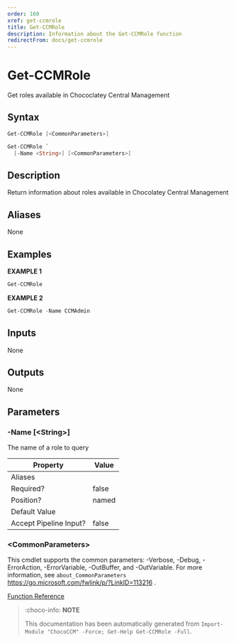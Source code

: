 ```yaml
---
order: 160
xref: get-ccmrole
title: Get-CCMRole
description: Information about the Get-CCMRole function
redirectFrom: docs/get-ccmrole
---
```


# Get-CCMRole

<!-- This documentation is automatically generated from /Get-CCMRole.ps1 using GenerateDocs.ps1. Contributions are welcome at the original location(s). -->

Get roles available in Chococlatey Central Management

## Syntax

~~~powershell
Get-CCMRole [<CommonParameters>]
~~~


~~~powershell
Get-CCMRole `
  [-Name <String>] [<CommonParameters>]
~~~

## Description

Return information about roles available in Chocolatey Central Management


## Aliases

None

## Examples

 **EXAMPLE 1**

~~~powershell
Get-CCMRole

~~~

**EXAMPLE 2**

~~~powershell
Get-CCMRole -Name CCMAdmin

~~~

## Inputs

None

## Outputs

None

## Parameters

###  -Name [&lt;String&gt;]
The name of a role to query

Property               | Value
---------------------- | -----
Aliases                |
Required?              | false
Position?              | named
Default Value          |
Accept Pipeline Input? | false

### &lt;CommonParameters&gt;

This cmdlet supports the common parameters: -Verbose, -Debug, -ErrorAction, -ErrorVariable, -OutBuffer, and -OutVariable. For more information, see `about_CommonParameters` https://go.microsoft.com/fwlink/p/?LinkID=113216 .



[Function Reference](xref:chococcm-functions)

> :choco-info: **NOTE**
>
> This documentation has been automatically generated from `Import-Module "ChocoCCM" -Force; Get-Help Get-CCMRole -Full`.
